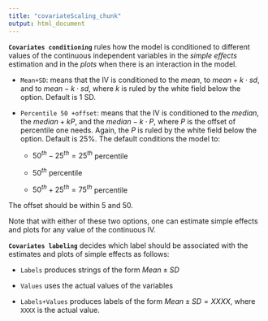 ```yaml
---
title: "covariateScaling_chunk"
output: html_document
---
```



__`Covariates conditioning`__ rules how the model is conditioned to different values of the continuous independent variables in the _simple effects_ estimation and in the _plots_ when there is an interaction in the model.

* `Mean+SD`: means that the IV is conditioned to the $mean$,  to $mean+k \cdot sd$, and to  $mean-k\cdot sd$, where $k$ is ruled by the white field below the option. Default is 1 SD.

* `Percentile 50 +offset`: means that the IV is conditioned to the $median$, the  $median+k P$, and the $median-k\cdot P$, where $P$ is the offset of percentile one needs. Again, the $P$ is ruled by the white field below the option. Default is 25%. The default conditions the model to: 

    + $50^{th}-25^{th}=25^{th}$ percentile
    
    + $50^{th}$ percentile 
    
    + $50^{th}+25^{th}=75^{th}$ percentile 

The offset should be within 5 and 50.

Note that with either of these two options, one can estimate simple effects and plots for any value of the continuous IV.

__`Covariates labeling`__ decides which label should be associated with the estimates and plots of simple effects as follows:

* `Labels` produces strings of the form $Mean \pm SD$

* `Values` uses the actual values of the variables

* `Labels+Values` produces labels of the form $Mean \pm SD=XXXX$, where `XXXX` is the actual value.

